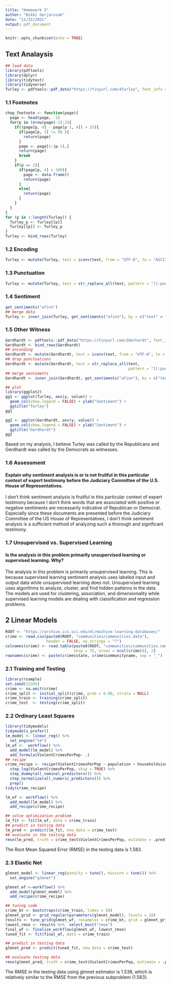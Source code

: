 ```yaml
---
title: "Homework 3"
author: "Nikki Gerjarusak"
date: "11/22/2021"
output: pdf_document
---
```


```r
knitr::opts_chunk$set(echo = TRUE)
```
## Text Analaysis
```r
## load data
library(pdftools)
library(dplyr)
library(tidytext)
library(tidyverse)
Turley <- pdftools::pdf_data("https://tinyurl.com/4Turley", font_info = TRUE) 
```

### 1.1 Footnotes
```r
chop_footnote <- function(page){
  page <- head(page, -1)
  for(p in (nrow(page)-1):2){
    if((page[p, 4] - page[p-1, 4]) > 25){
      if(page[p, 3] != 90 ){
        return(page)
      }
      page <- page[1:(p-1),]
      return(page)
      break
    }
    if(p == 2){
      if(page[p, 4] > 100){
        page <- data.frame()
        return(page)
      }
      else{
        return(page)
      }
    }
  }
}
for (p in 1:length(Turley)) {
  Turley_p <- Turley[[p]]
  Turley[[p]] <- Turley_p
}
Turley <- bind_rows(Turley)
```

### 1.2 Encoding
```r
Turley <- mutate(Turley, text = iconv(text, from = "UTF-8", to = "ASCII", sub = "byte"))
```

### 1.3 Punctuation
```r
Turley <- mutate(Turley, text = str_replace_all(text, pattern = "[[:punct:] ]+", replacement = ""))
```

### 1.4 Sentiment
```r
get_sentiments("afinn")
## merge data
Turley <- inner_join(Turley, get_sentiments("afinn"), by = c("text" = "word"))
```

### 1.5 Other Witness
```r
Gerdhardt <- pdftools::pdf_data("https://tinyurl.com/2Gerhardt", font_info = TRUE) 
Gerdhardt <- bind_rows(Gerdhardt)
## enconding
Gerdhardt <- mutate(Gerdhardt, text = iconv(text, from = "UTF-8", to = "ASCII", sub = "byte"))
## drop punctuations
Gerdhardt <- mutate(Gerdhardt, text = str_replace_all(text, 
                                                      pattern = "[[:punct:] ]+", replacement = ""))
## merge sentiments
Gerdhardt <- inner_join(Gerdhardt, get_sentiments("afinn"), by = c("text" = "word"))

## plot
library(ggplot2)
gg1 <- ggplot(Turley, aes(y, value)) +
  geom_col(show.legend = FALSE) + ylab("Sentiment") + 
  ggtitle("Turley")
gg1

gg2 <- ggplot(Gerdhardt, aes(y, value)) +
  geom_col(show.legend = FALSE) + ylab("Sentiment") + 
  ggtitle("Gerdhardt")
gg2
```
Based on my analysis, I believe Turley was called by the Republicans and Gerdhardt was called by the Democrats as witnesses. 

### 1.6 Assessment 
#### Explain why sentiment analysis is or is not fruitful in this particular context of expert testimony before the Judiciary Committee of the U.S. House of Representatives.

I don't think sentiment analysis is fruitful in this particular context of expert testimony because I don't think words that are associated with positive or negative sentiments are necessarily indicative of Republican or Democrat. Especially since these documents are presented before the Judiciary Committee of the US House of Representatives, I don't think sentiment analysis is a sufficient method of analyzing such a thorough and significant testimony. 

### 1.7 Unsupervised vs. Supervised Learning
#### Is the analysis in this problem primarily unsupervised learning or supervised learning. Why?

The analysis in this problem is primarily unsupervised learning. This is because supervised learning sentiment analysis uses labeled input and output data while unsupervised learning does not. Unsupervised learning uses algorithms to analyze, cluster, and find hidden patterns in the data. The models are used for clustering, association, and dimensionality while supervised learning models are dealing with classification and regression problems.

## 2 Linear Models
```r
ROOT <- "https://archive.ics.uci.edu/ml/machine-learning-databases/" 
crime <- read.csv(paste0(ROOT, "communities/communities.data"), 
                  header = FALSE, na.strings = "?")
colnames(crime) <- read.table(paste0(ROOT, "communities/communities.names"),
                              skip = 75, nrows = ncol(crime))[, 2] 
rownames(crime) <- paste(crime$state, crime$communityname, sep = "_")
```

### 2.1 Training and Testing
```r
library(rsample)
set.seed(12345)
crime <- na.omit(crime)
crime_split <- initial_split(crime, prob = 0.80, strata = NULL)
crime_train <- training(crime_split)
crime_test  <- testing(crime_split)
```

### 2.2 Ordinary Least Squares
```r
library(tidymodels)
tidymodels_prefer()
lm_model <- linear_reg() %>% 
  set_engine("lm")
lm_wf <-  workflow() %>% 
  add_model(lm_model) %>% 
  add_formula(ViolentCrimesPerPop~ .)
## recipe
crime_recipe <- recipe(ViolentCrimesPerPop ~ population + householdsize + numbUrban, data = crime_train) %>%
  step_log(ViolentCrimesPerPop, skip = TRUE) %>% 
  step_dummy(all_nominal_predictors()) %>%
  step_normalize(all_numeric_predictors()) %>%
  prep()
tidy(crime_recipe)

lm_wf <- workflow() %>%
  add_model(lm_model) %>% 
  add_recipe(crime_recipe)

## solve optimization problem
lm_fit <- fit(lm_wf, data = crime_train)
## predict in testing data
lm_pred <- predict(lm_fit, new_data = crime_test)
## evaluate in the testing data
rmse(lm_pred, truth = crime_test$ViolentCrimesPerPop, estimate = .pred)
```
The Root Mean Squared Error (RMSE) in the testing data is 1.583.

### 2.3 Elastic Net
```r
glmnet_model <- linear_reg(penalty = tune(), mixture = tune()) %>% 
  set_engine("glmnet")    

glmnet_wf <-workflow() %>%
  add_model(glmnet_model) %>%
  add_recipe(crime_recipe) 

## tuning code
crime_bt <- bootstraps(crime_train, times = 50)
glmnet_grid <- grid_regular(parameters(glmnet_model), levels = 10)
results <- tune_grid(glmnet_wf, resamples = crime_bt, grid = glmnet_grid)
lowest_rmse <- results %>%  select_best("rmse")
final_wf <- finalize_workflow(glmnet_wf, lowest_rmse) 
tuned_fit <- fit(final_wf, data = crime_train)   

## predict in testing data
glmnet_pred <- predict(tuned_fit, new_data = crime_test)

## evaluate testing data
rmse(glmnet_pred, truth = crime_test$ViolentCrimesPerPop, estimate = .pred)
```
The RMSE in the testing data using glmnet estimator is 1.538, which is relatively similar to the RMSE from the previous subproblem (1.583). 
